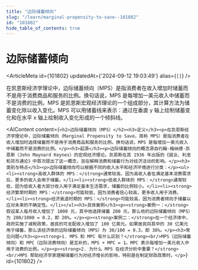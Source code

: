 ```yaml
---
title: "边际储蓄倾向"
slug: "/learn/marginal-propensity-to-save--101802"
id: "101802"
hide_table_of_contents: true
---
```



# 边际储蓄倾向

<ArticleMeta id={101802} updatedAt={'2024-09-12 19:03:49'} alias={`[]`} />
<div className='border-solid border-b border-t-0 my-4 border-[var(--ifm-color-gray-300)]' />

在凯恩斯经济学理论中，边际储蓄倾向（MPS）是指消费者在收入增加时储蓄而不是用于消费商品和服务的比例。换句话说，MPS 是每增加一美元收入中储蓄而不是消费的比例。MPS 是凯恩斯宏观经济理论的一个组成部分，其计算方法为储蓄变化除以收入变化。MPS 可以用储蓄线来表示：通过在垂直 y 轴上绘制储蓄变化和在水平 x 轴上绘制收入变化形成的一个倾斜线。

<AIContent content={`<h2>边际储蓄倾向（MPS）</h2><h3>定义</h3><p>在凯恩斯经济学理论中，边际储蓄倾向（Marginal Propensity to Save，简称 MPS）是指消费者在收入增加时选择储蓄而不是用于消费商品和服务的比例。换句话说，MPS 是每增加一美元收入中储蓄而不是消费的比例。</p><h3>起源</h3><p>边际储蓄倾向的概念源自约翰·梅纳德·凯恩斯（John Maynard Keynes）的宏观经济理论。凯恩斯在其 1936 年出版的《就业、利息和货币通论》中首次提出了这一概念，旨在解释消费和储蓄行为对经济活动的影响。</p><h3>类别与特点</h3><p>边际储蓄倾向可以根据不同的收入水平和经济环境进行分类：</p><ul><li><strong>高收入群体的 MPS：</strong>通常较高，因为高收入者在满足基本消费需求后，更多的收入会用于储蓄。</li><li><strong>低收入群体的 MPS：</strong>通常较低，因为低收入者大部分收入用于满足基本生活需求，储蓄的比例较小。</li><li><strong>经济繁荣时期的 MPS：</strong>可能较低，因为消费者信心较高，更多收入用于消费。</li><li><strong>经济衰退时期的 MPS：</strong>可能较高，因为消费者倾向于储蓄以应对未来的不确定性。</li></ul><h3>具体案例</h3><p><strong>案例一：</strong>假设某人每月收入增加了 1000 元，其中他选择储蓄 200 元，那么他的边际储蓄倾向（MPS）为 200/1000 = 0.2，即 20%。</p><p><strong>案例二：</strong>在一个经济体中，政府实施了减税政策，居民的可支配收入增加了 100 亿美元。如果居民将其中的 30 亿美元用于储蓄，那么该经济体的边际储蓄倾向（MPS）为 30/100 = 0.3，即 30%。</p><h3>常见问题</h3><p><strong>1. MPS 和 MPC 有什么区别？</strong><br/>MPS（边际储蓄倾向）和 MPC（边际消费倾向）是互补的，MPS + MPC = 1。MPC 表示每增加一美元收入中用于消费的比例。</p><p><strong>2. 为什么 MPS 在经济分析中重要？</strong><br/>MPS 帮助经济学家理解储蓄行为对经济增长的影响，特别是在制定财政政策时。</p>`} id={101802} />
